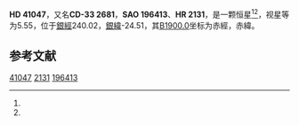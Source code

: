 {{Starbox begin
| name = HD 41047
}}
{{Starbox observe
| epoch = [[J2000.0|J2000.0]]
| constell = {{星座名待查}}<ref name=SIMBAD>{{cite web
 | url=http://simbad.u-strasbg.fr/simbad/sim-id?Ident=HR+2131
 | title=Pulsating variable Star
 | publisher=Centre de Données astronomiques de Strasbourg
 | work=SIMBAD
 | accessdate=2012-07-13
 | archive-date=2020-11-25
 | archive-url=https://web.archive.org/web/20201125193123/http://simbad.u-strasbg.fr/simbad/sim-id?Ident=HR+2131
 }}</ref><ref name=DATA>{{cite web
 | url=http://vizier.u-strasbg.fr/viz-bin/VizieR-5?-out.add=.&-source=5050&-corr=PK=HR&-out.max=9999&HR=2131
 | title=VizieR Detailed Page
 | accessdate=2012-07-13
 | archive-date=2016-03-05
 | archive-url=https://web.archive.org/web/20160305093415/http://vizier.u-strasbg.fr/viz-bin/VizieR-5?-out.add=.&-source=5050&-corr=PK=HR&-out.max=9999&HR=2131
 | dead-url=no
 }}</ref>
| 星官 = 
| ra = {{RA|6|1|16.4}}<ref name=SIMBAD /><ref name=DATA />
| dec = {{DEC|-33|54|42}}<ref name=SIMBAD /><ref name=DATA />
| appmag_v = 5.55<ref name=SIMBAD /><ref name=DATA />
}}
{{Starbox character
| class = K5III<ref name=SIMBAD /><ref name=DATA />
| b-v = 1.58<ref name=SIMBAD /><ref name=DATA />
| u-b = 1.94<ref name=SIMBAD /><ref name=DATA />
| r-i = <ref name=SIMBAD /><ref name=DATA />
| variable = 
}}
{{Starbox astrometry
| radial_v = 1.94
| prop_mo_ra = 19
| parallax = 
| p_error = 
}}
{{Starbox catalog
| names =CD-33 2681，[[SAO星表|SAO]] 196413，[[HD星表|HD]] 41047，[[HR星表|HR]] 2131}}
{{Starbox reference |Simbad=HR+2131}}
{{Starbox end}}

'''HD 41047'''，又名'''CD-33 2681'''，'''SAO 196413'''、'''HR 2131'''，是一颗恒星<ref name=SIMBAD /><ref name=DATA />，视星等为5.55，位于[[銀道座標系|銀經]]240.02，[[銀道座標系|銀緯]]-24.51，其[[B1900.0|B1900.0]]坐标为赤經{{RA|5|57|38.7}}，赤緯{{DEC|-33|-24.51|45}}。

== 参考文献 ==
{{reflist}}

{{star-stub}}

[[Category:HD和HDE天體|41047]]
[[Category:HR天體|2131]]
[[Category:SAO天體|196413]]